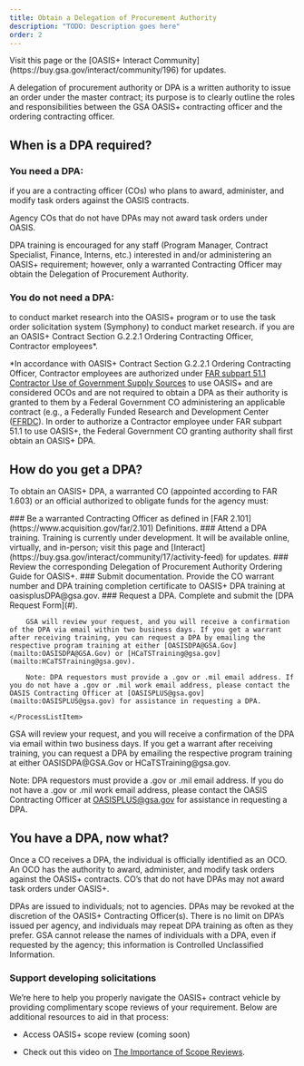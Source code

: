 ```yaml
---
title: Obtain a Delegation of Procurement Authority
description: "TODO: Description goes here"
order: 2
---
```



<Alert heading="Training is currently under development.">
  Visit this page or the [OASIS+ Interact Community](https://buy.gsa.gov/interact/community/196) for updates.
</Alert>

A delegation of procurement authority or DPA is a written authority to issue an order under the master contract; its purpose is to clearly outline the roles and responsibilities between the GSA OASIS+ contracting officer and the ordering contracting officer.

## When is a DPA required?

### You need a DPA:

<IconList>
  <CheckListItem icon="check_circle" color="text-green">
    if you are a contracting officer (COs) who plans to award, administer, and
    modify task orders against the OASIS contracts.
  </CheckListItem>
</IconList>

Agency COs that do not have DPAs may not award task orders under OASIS.

DPA training is encouraged for any staff (Program Manager, Contract Specialist, Finance, Interns, etc.) interested in and/or administering an OASIS+ requirement; however, only a warranted Contracting Officer may obtain the Delegation of Procurement Authority.

### You do not need a DPA:

<IconList>
  <CheckListItem icon="cancel" color="text-red">
    to conduct market research into the OASIS+ program or to use the task order
    solicitation system (Symphony) to conduct market research.
  </CheckListItem>
  <CheckListItem icon="cancel" color="text-red">
    if you are an OASIS+ Contract Section G.2.2.1 Ordering Contracting Officer,
    Contractor employees*.
  </CheckListItem>
</IconList>

*In accordance with OASIS+ Contract Section G.2.2.1 Ordering Contracting Officer, Contractor employees are authorized under [FAR subpart 51.1 Contractor Use of Government Supply Sources](https://www.acquisition.gov/far/subpart-51.1) to use OASIS+ and are considered OCOs and are not required to obtain a DPA as their authority is granted to them by a Federal Government CO administering an applicable contract (e.g., a Federally Funded Research and Development Center ([FFRDC](https://www.nsf.gov/statistics/ffrdclist/)). In order to authorize a Contractor employee under FAR subpart 51.1 to use OASIS+, the Federal Government CO granting authority shall first obtain an OASIS+ DPA.
## How do you get a DPA?
To obtain an OASIS+ DPA, a warranted CO (appointed according to FAR 1.603) or an official authorized to obligate funds for the agency must:

<ProcessList>
    <ProcessListItem>
        ### Be a warranted Contracting Officer as defined in [FAR 2.101](https://www.acquisition.gov/far/2.101) Definitions.
    </ProcessListItem>
    <ProcessListItem>
        ### Attend a DPA training.
        Training is currently under development. It will be available online, virtually, and in-person; visit this page and [Interact](https://buy.gsa.gov/interact/community/17/activity-feed) for updates.
    </ProcessListItem>
    <ProcessListItem>
        ### Review the corresponding Delegation of Procurement Authority Ordering Guide for OASIS+.
    </ProcessListItem>
    <ProcessListItem>
        ### Submit documentation.
        Provide the CO warrant number and DPA training completion certificate to OASIS+ DPA training at oasisplusDPA@gsa.gov.
    </ProcessListItem>
     <ProcessListItem>
        ### Request a DPA.
        Complete and submit the [DPA Request Form](#).

        GSA will review your request, and you will receive a confirmation of the DPA via email within two business days. If you get a warrant after receiving training, you can request a DPA by emailing the respective program training at either [OASISDPA@GSA.Gov](mailto:OASISDPA@GSA.Gov) or [HCaTSTraining@gsa.gov](mailto:HCaTSTraining@gsa.gov).

        Note: DPA requestors must provide a .gov or .mil email address. If you do not have a .gov or .mil work email address, please contact the OASIS Contracting Officer at [OASISPLUS@gsa.gov](mailto:OASISPLUS@gsa.gov) for assistance in requesting a DPA.

    </ProcessListItem>
</ProcessList>
GSA will review your request, and you will receive a confirmation of the DPA via email within two business days. If you get a warrant after receiving training, you can request a DPA by emailing the respective program training at either OASISDPA@GSA.Gov or HCaTSTraining@gsa.gov.

Note: DPA requestors must provide a .gov or .mil email address. If you do not have a .gov or .mil work email address, please contact the OASIS Contracting Officer at OASISPLUS@gsa.gov for assistance in requesting a DPA.

## You have a DPA, now what?
Once a CO receives a DPA, the individual is officially identified as an OCO. An OCO has the authority to award, administer, and modify task orders against the OASIS+ contracts. CO’s that do not have DPAs may not award task orders under OASIS+.

DPAs are issued to individuals; not to agencies. DPAs may be revoked at the discretion of the OASIS+ Contracting Officer(s). There is no limit on DPA’s issued per agency, and individuals may repeat DPA training as often as they prefer. GSA cannot release the names of individuals with a DPA, even if requested by the agency; this information is Controlled Unclassified Information. 

### Support developing solicitations

We’re here to help you properly navigate the OASIS+ contract vehicle by providing complimentary scope reviews of your requirement. Below are additional resources to aid in that process:

- Access OASIS+ scope review (coming soon)

- Check out this video on [The Importance of Scope Reviews](https://www.youtube.com/watch?v=HU1qJNtdi3Y).